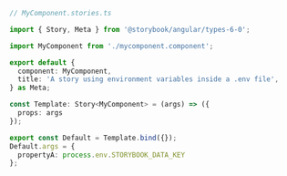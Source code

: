 ```ts
// MyComponent.stories.ts

import { Story, Meta } from '@storybook/angular/types-6-0';

import MyComponent from './mycomponent.component';

export default {
  component: MyComponent,
  title: 'A story using environment variables inside a .env file',
} as Meta;

const Template: Story<MyComponent> = (args) => ({
  props: args
});

export const Default = Template.bind({});
Default.args = {
  propertyA: process.env.STORYBOOK_DATA_KEY
};
```